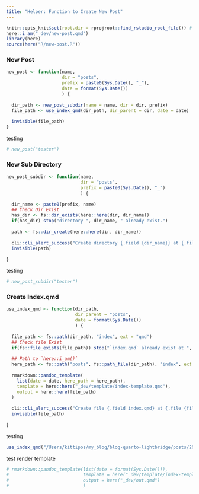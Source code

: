 ```yaml
---
title: "Helper: Function to Create New Post"
---
```


```r
knitr::opts_knit$set(root.dir = rprojroot::find_rstudio_root_file()) # Set WD to Root
here::i_am("_dev/new-post.qmd")
library(here)
source(here("R/new-post.R"))
```

### New Post

```r
new_post <- function(name, 
                     dir = "posts", 
                     prefix = paste0(Sys.Date(), "_"),
                     date = format(Sys.Date())
                     ) {
  
  dir_path <- new_post_subdir(name = name, dir = dir, prefix)
  file_path <- use_index_qmd(dir_path, dir_parent = dir, date = date)
  
  invisible(file_path)
}
```

testing

```r
# new_post("tester")
```


### New Sub Directory

```r
new_post_subdir <- function(name, 
                            dir = "posts", 
                            prefix = paste0(Sys.Date(), "_")
                            ) {
  
  dir_name <- paste0(prefix, name)
  ## Check Dir Exist
  has_dir <- fs::dir_exists(here::here(dir, dir_name))
  if(has_dir) stop("directory ", dir_name, " already exist.")
  
  path <- fs::dir_create(here::here(dir, dir_name))
  
  cli::cli_alert_success("Create directory {.field {dir_name}} at {.file {path}}")
  invisible(path)
  
}
```

testing

```r
# new_post_subdir("tester")
```

### Create Index.qmd

```r
use_index_qmd <- function(dir_path, 
                          dir_parent = "posts",
                          date = format(Sys.Date())
                          ) {
  
  file_path <- fs::path(dir_path, "index", ext = "qmd")
  ## Check file Exist
  if(fs::file_exists(file_path)) stop("`index.qmd` already exist at ", file_path)
  
  ## Path to `here::i_am()`
  here_path <- fs::path("posts", fs::path_file(dir_path), "index", ext = "qmd")
  
  rmarkdown::pandoc_template(
    list(date = date, here_path = here_path),
    template = here::here("_dev/template/index-template.qmd"),
    output = here::here(file_path)
  )
  
  cli::cli_alert_success("Create file {.field index.qmd} at {.file {file_path}}")
  invisible(file_path)
  
}
```


testing

```r
use_index_qmd("/Users/kittipos/my_blog/blog-quarto-lightbridge/posts/2022-05-04_tester")
```

test render template

```r
# rmarkdown::pandoc_template(list(date = format(Sys.Date())), 
#                            template = here("_dev/template/index-template.qmd"),
#                            output = here("_dev/out.qmd")
#                            )
```

